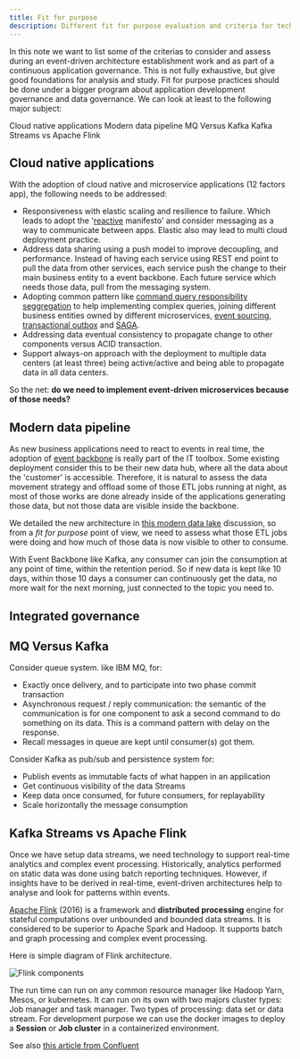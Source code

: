 ```yaml
---
title: Fit for purpose
description: Different fit for purpose evaluation and criteria for technologies involved in EDA
---
```


In this note we want to list some of the criterias to consider and assess during an event-driven architecture establishment work and as part of a continuous application governance. This is not fully exhaustive, but give good foundations for analysis and study.
Fit for purpose practices should be done under a bigger program about application development governance and data governance. 
We can look at least to the following major subject:

<AnchorLinks>
  <AnchorLink>Cloud native applications</AnchorLink>
  <AnchorLink>Modern data pipeline</AnchorLink>
  <AnchorLink>MQ Versus Kafka</AnchorLink>
  <AnchorLink>Kafka Streams vs Apache Flink</AnchorLink>
</AnchorLinks>

## Cloud native applications

With the adoption of cloud native and microservice applications (12 factors app), the following needs to be addressed:

* Responsiveness with elastic scaling and resilience to failure. Which leads to adopt the '[reactive](/advantages/reactive/) manifesto' and consider messaging as a way to communicate between apps. Elastic also may lead to multi cloud deployment practice.
* Address data sharing using a push model to improve decoupling, and performance. Instead of having each service using REST end point to pull the data from other services, each service push the change to their main business entity to a event backbone. Each future service which needs those data, pull from the messaging system.
* Adopting common pattern like [command query responsibility seggregation](/patterns/cqrs/) to help implementing complex queries, joining different business entities owned by different microservices, [event sourcing](/patterns/event-sourcing/), [transactional outbox](/patterns/intro/#transactional-outbox) and [SAGA](/patterns/saga/).
* Addressing data eventual consistency to propagate change to other components versus ACID transaction.
* Support always-on approach with the deployment to multiple data centers (at least three) being active/active and being able to propagate data in all data centers.

So the net: **do we need to implement event-driven microservices because of those needs?**

## Modern data pipeline

As new business applications need to react to events in real time, the adoption of [event backbone](/concepts/terms-and-definitions/#event-backbone) is really part of the IT toolbox. Some existing deployment consider this to be their new data hub, where all the data about the 'customer' is accessible. Therefore, it is natural to assess the data movement strategy and offload some of those ETL jobs running at night, as most of those works are done already inside of the applications generating those data, but not those data are visible inside the backbone.

We detailed the new architecture in [this modern data lake](introduction/reference-architecture/#modern-data-lake) discussion, so from a *fit for purpose* point of view, we need to assess what those ETL jobs were doing and how much of those data is now visible to other to consume.

With Event Backbone like Kafka, any consumer can join the consumption at any point of time, within the retention period. So if new data is kept like 10 days, within those 10 days a consumer can continuously get the data, no more wait for the next morning, just connected to the topic you need to.

## Integrated governance



## MQ Versus Kafka

Consider queue system. like IBM MQ, for:

* Exactly once delivery, and to participate into two phase commit transaction
* Asynchronous request / reply communication: the semantic of the communication is for one component to ask a second command to do something on its data. This is a command pattern with delay on the response.
* Recall messages in queue are kept until consumer(s) got them.

Consider Kafka as pub/sub and persistence system for:

* Publish events as immutable facts of what happen in an application
* Get continuous visibility of the data Streams
* Keep data once consumed, for future consumers, for replayability
* Scale horizontally the message consumption

## Kafka Streams vs Apache Flink

Once we have setup data streams, we need technology to support real-time analytics and complex event processing. Historically, analytics performed on static data was done using batch reporting techniques. However, if
insights have to be derived in real-time, event-driven architectures help to analyse and look for patterns within events.

[Apache Flink](https://flink.apache.org) (2016) is a framework and **distributed processing** engine for stateful computations over unbounded and bounded data streams. It is considered to be superior to Apache Spark and Hadoop. It supports batch and graph processing and complex event processing. 

Here is simple diagram of Flink architecture.

 ![Flink components](./images/arch.png)

The run time can run on any common resource manager like Hadoop Yarn, Mesos, or kubernetes. It can run on its own with two majors cluster types: Job manager and task manager. Two types of processing: data set or data stream. For development purpose we can use the docker images to deploy a **Session** or **Job cluster** in a containerized environment. 

See also [this article from Confluent](https://www.confluent.io/blog/apache-flink-apache-kafka-streams-comparison-guideline-users)